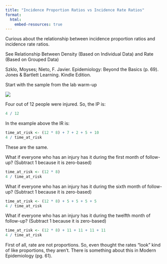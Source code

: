 ```yaml
---
title: "Incidence Proportion Ratios vs Incidence Rate Ratios"
format:
  html:
    embed-resources: true
---
```


Curious about the relationship between incidence proportion ratios and incidence rate ratios. 

See Relationship Between Density (Based on Individual Data) and Rate (Based on Grouped Data)

Szklo, Moyses; Nieto, F. Javier. Epidemiology: Beyond the Basics (p. 69). Jones & Bartlett Learning. Kindle Edition. 

Start with the sample from the lab warm-up

![](../augers_and_injuries_plot.png)

Four out of 12 people were injured. So, the IP is:

```r
4 / 12
```

In the example above the IR is:

```r
time_at_risk <- (12 * 8) + 7 + 2 + 5 + 10
4 / time_at_risk
```

These are the same.

What if everyone who has an injury has it during the first month of follow-up?
(Subtract 1 because it is zero-based)

```r
time_at_risk <- (12 * 8)
4 / time_at_risk
```

What if everyone who has an injury has it during the sixth month of follow-up?
(Subtract 1 because it is zero-based)

```r
time_at_risk <- (12 * 8) + 5 + 5 + 5 + 5
4 / time_at_risk
```

What if everyone who has an injury has it during the twelfth month of follow-up?
(Subtract 1 because it is zero-based)

```r
time_at_risk <- (12 * 8) + 11 + 11 + 11 + 11
4 / time_at_risk
```

First of all, rate are not proportions. So, even thought the rates "look" kind of like proportions, they aren't. There is something about this in Modern Epidemiology (pg. 61).



